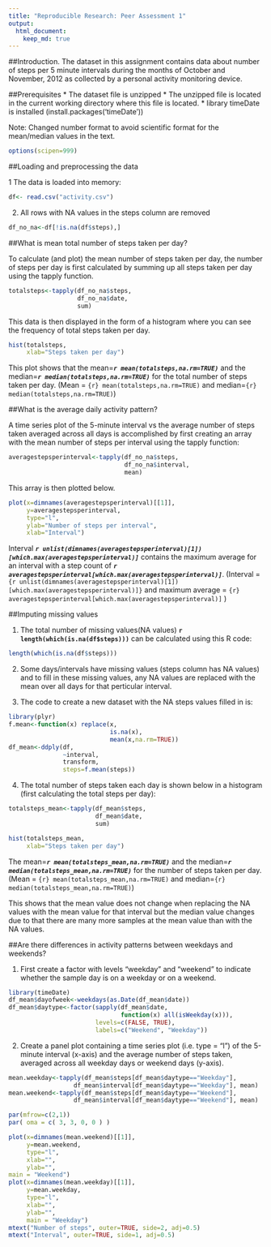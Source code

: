 ```yaml
---
title: "Reproducible Research: Peer Assessment 1"
output: 
  html_document:
    keep_md: true
---
```


##Introduction.
The dataset in this assignment contains data about number of steps per 5 minute intervals during the months of October and November, 2012 as collected by a personal activity monitoring device.


##Prerequisites
* The dataset file is unzipped
* The unzipped file is located in the current working directory where this file is located.
* library timeDate is installed (install.packages('timeDate'))

Note: Changed number format to avoid scientific format for the mean/median values in the text.

```r
options(scipen=999)
```

##Loading and preprocessing the data

1 The data is loaded into memory:
```r
df<- read.csv("activity.csv")
```
2. All rows with NA values in the steps column are removed
```r
df_no_na<-df[!is.na(df$steps),]
```

##What is mean total number of steps taken per day?

To calculate (and plot) the mean number of steps taken per day, the number of steps per day is first calculated by  summing up all steps taken per day using the tapply function.

```r
totalsteps<-tapply(df_no_na$steps,
                   df_no_na$date,
                   sum)
```
This data is then displayed in the form of a histogram where you can see the frequency of total steps taken per day.

```r
hist(totalsteps,
     xlab="Steps taken per day")
```

This plot shows that the mean=***`r mean(totalsteps,na.rm=TRUE)`*** and the median=***`r median(totalsteps,na.rm=TRUE)`*** for the total number of steps taken per day.
 (Mean = ```{r} mean(totalsteps,na.rm=TRUE) ``` and median=```{r} median(totalsteps,na.rm=TRUE) ```)

##What is the average daily activity pattern?

A time series plot of the 5-minute interval vs the average number of steps taken averaged across all days is accomplished by first creating an array with the mean number of steps per interval using the tapply function:
```r
averagestepsperinterval<-tapply(df_no_na$steps,
                                df_no_na$interval,
                                mean)
```

This array is then plotted below.

```r
plot(x=dimnames(averagestepsperinterval)[[1]],
     y=averagestepsperinterval,
     type="l",
     ylab="Number of steps per interval",
     xlab="Interval")
```

Interval ***`r unlist(dimnames(averagestepsperinterval)[1])[which.max(averagestepsperinterval)]`*** contains the maximum average for an interval with a step count of ***```r averagestepsperinterval[which.max(averagestepsperinterval)]```***. (Interval = ```{r unlist(dimnames(averagestepsperinterval)[1])[which.max(averagestepsperinterval)]} ``` and maximum average = ```{r} averagestepsperinterval[which.max(averagestepsperinterval)]``` )


##Imputing missing values

1. The total number of missing values(NA values) **`r length(which(is.na(df$steps)))`** can be calculated using this R code:
```r
length(which(is.na(df$steps)))
```

2. Some days/intervals have missing values (steps column has NA values) and to fill in these missing values, any NA values are replaced with the mean over all days for that perticular interval.

3. The code to create a new dataset with the NA steps values filled in is:

```r
library(plyr)
f.mean<-function(x) replace(x,
                            is.na(x),
                            mean(x,na.rm=TRUE))
df_mean<-ddply(df,
               ~interval,
               transform,
               steps=f.mean(steps))
```

4. The total number of steps taken each day is shown below in a histogram (first calculating the total steps per day):

```r
totalsteps_mean<-tapply(df_mean$steps,
                        df_mean$date,
                        sum)
```

```r
hist(totalsteps_mean,
     xlab="Steps taken per day")
```

The mean=***`r mean(totalsteps_mean,na.rm=TRUE)`*** and the median=***`r median(totalsteps_mean,na.rm=TRUE)`*** for the number of steps taken per day. (Mean = ```{r} mean(totalsteps_mean,na.rm=TRUE) ``` and median=```{r} median(totalsteps_mean,na.rm=TRUE) ```)

This shows that the mean value does not change when replacing the NA values with the mean value for that interval but the median value changes due to that there are many more samples at the mean value than with the NA values.


##Are there differences in activity patterns between weekdays and weekends?

1. First create a factor with levels "weekday" and "weekend" to indicate whether the sample day is on a weekday or on a weekend.

```r
library(timeDate)
df_mean$dayofweek<-weekdays(as.Date(df_mean$date))
df_mean$daytype<-factor(sapply(df_mean$date,
                               function(x) all(isWeekday(x))),
                        levels=c(FALSE, TRUE),
                        labels=c("Weekend", "Weekday"))
```

2. Create a panel plot containing a time series plot (i.e. type = "l") of the 5-minute interval (x-axis) and the average number of steps taken, averaged across all weekday days or weekend days (y-axis).

```r
mean.weekday<-tapply(df_mean$steps[df_mean$daytype=="Weekday"],
                  df_mean$interval[df_mean$daytype=="Weekday"], mean)
mean.weekend<-tapply(df_mean$steps[df_mean$daytype=="Weekend"],
                  df_mean$interval[df_mean$daytype=="Weekend"], mean)

par(mfrow=c(2,1))
par( oma = c( 3, 3, 0, 0 ) )

plot(x=dimnames(mean.weekend)[[1]],
     y=mean.weekend,
     type="l",
     xlab="",
     ylab="",
main = "Weekend")
plot(x=dimnames(mean.weekday)[[1]], 
     y=mean.weekday,
     type="l",
     xlab="", 
     ylab="",
     main = "Weekday")
mtext("Number of steps", outer=TRUE, side=2, adj=0.5)
mtext("Interval", outer=TRUE, side=1, adj=0.5)


```


